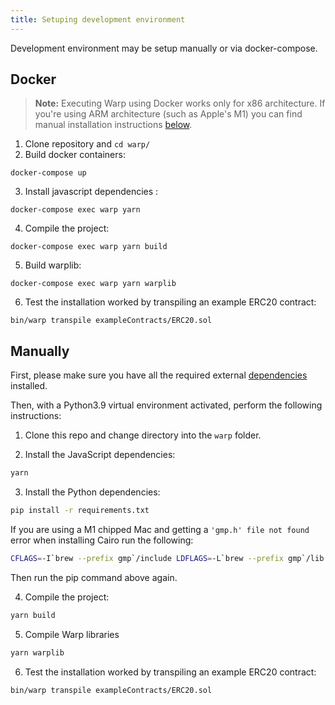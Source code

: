 ```yaml
---
title: Setuping development environment
---
```


Development environment may be setup manually or via docker-compose.

## Docker

> **Note:**
> Executing Warp using Docker works only for x86 architecture. If you're using ARM architecture (such as Apple's M1) you can find manual installation instructions [below](https://nethermindeth.github.io/warp/docs/contribution_guidelines/setuping-development-environment#manually).

1. Clone repository and `cd warp/`
2. Build docker containers:
```
docker-compose up
```
3. Install javascript dependencies :
```
docker-compose exec warp yarn
```
4. Compile the project:
```
docker-compose exec warp yarn build
```
5. Build warplib:
```
docker-compose exec warp yarn warplib
```
6. Test the installation worked by transpiling an example ERC20 contract:
```
bin/warp transpile exampleContracts/ERC20.sol
```

## Manually

First, please make sure you have all the required external [dependencies](https://nethermindeth.github.io/warp/docs/getting_started/a-usage-and-installation#dependencies) installed.

Then, with a Python3.9 virtual environment activated, perform the following instructions:

1. Clone this repo and change directory into the `warp` folder.

2. Install the JavaScript dependencies:

```bash
yarn
```

3. Install the Python dependencies:

```bash
pip install -r requirements.txt
```

If you are using a M1 chipped Mac and getting a `'gmp.h' file not found` error when installing Cairo run the following:

```bash
CFLAGS=-I`brew --prefix gmp`/include LDFLAGS=-L`brew --prefix gmp`/lib pip install ecdsa fastecdsa sympy
```

Then run the pip command above again.

4. Compile the project:

```bash
yarn build
```

5. Compile Warp libraries

```bash
yarn warplib
```

6. Test the installation worked by transpiling an example ERC20 contract:

```bash
bin/warp transpile exampleContracts/ERC20.sol
```
